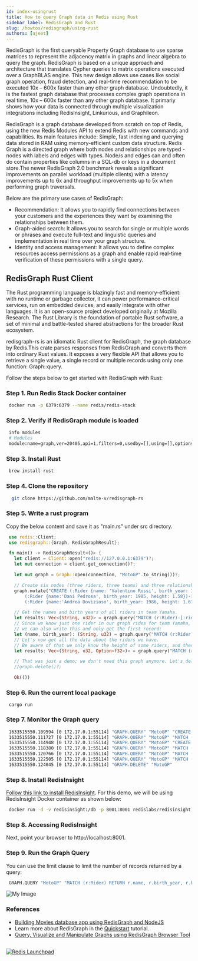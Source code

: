 ```yaml
---
id: index-usingrust
title: How to query Graph data in Redis using Rust
sidebar_label: RedisGraph and Rust
slug: /howtos/redisgraph/using-rust
authors: [ajeet]
---
```



<Authors frontMatter={frontMatter} />

RedisGraph is the first queryable Property Graph database to use sparse matrices to represent the adjacency matrix
in graphs and linear algebra to query the graph. RedisGraph is based on a unique approach and architecture that translates Cypher queries to matrix operations executed over a GraphBLAS engine. This new design allows use cases like social graph operation, fraud detection, and real-time recommendation to be executed 10x – 600x faster than any other graph database. Undoubtedly, it is the fastest graph database that processes complex graph operations in real time, 10x – 600x faster than any other graph database. It primariy shows how your data is connected through multiple visualization integrations including RedisInsight, Linkurious, and Graphileon.

RedisGraph is a graph database developed from scratch on top of Redis, using the new Redis Modules API to extend Redis with new commands and capabilities. Its main features include: Simple, fast indexing and querying data stored in RAM using memory-efficient custom data structure. Redis Graph is a directed graph where both nodes and relationships are typed - nodes with labels and edges with types. Node/s and edges can and often do contain properties like columns in a SQL-db or keys in a document store.The newer RedisGraph 2.0 benchmark reveals a significant improvements on parallel workload (multiple clients) with a latency improvements up to 6x and throughput improvements up to 5x when performing graph traversals.

Below are the primary use cases of RedisGraph:

- Recommendation: It allows you to rapidly find connections between your customers and the experiences they want by examining the relationships between them.
- Graph-aided search: It allows you to search for single or multiple words or phrases and execute full-text and linguistic queries and implementation in real time over your graph structure.
- Identity and access management: It allows you to define complex resources access permissions as a graph and enable rapid real-time verification of these permissions with a single query.

## RedisGraph Rust Client

The Rust programming language is blazingly fast and memory-efficient: with no runtime or garbage collector, it can power performance-critical services, run on embedded devices, and easily integrate with other languages. It is an open-source project developed originally at Mozilla Research. The Rust Library is the foundation of portable Rust software, a set of minimal and battle-tested shared abstractions for the broader Rust ecosystem.

redisgraph-rs is an idiomatic Rust client for RedisGraph, the graph database by Redis.This crate parses responses from RedisGraph and converts them into ordinary Rust values. It exposes a very flexible API that allows you to retrieve a single value, a single record or multiple records using only one function: Graph::query.

Follow the steps below to get started with RedisGraph with Rust:

### Step 1. Run Redis Stack Docker container

```bash
 docker run -p 6379:6379 --name redis/redis-stack
```

### Step 2. Verify if RedisGraph module is loaded

```bash
 info modules
 # Modules
 module:name=graph,ver=20405,api=1,filters=0,usedby=[],using=[],options=[]
```

### Step 3. Install Rust

```bash
 brew install rust
```

### Step 4. Clone the repository

```bash
  git clone https://github.com/malte-v/redisgraph-rs
```

### Step 5. Write a rust program

Copy the below content and save it as "main.rs" under src directory.

```rust
 use redis::Client;
 use redisgraph::{Graph, RedisGraphResult};

 fn main() -> RedisGraphResult<()> {
   let client = Client::open("redis://127.0.0.1:6379")?;
   let mut connection = client.get_connection()?;

   let mut graph = Graph::open(connection, "MotoGP".to_string())?;

   // Create six nodes (three riders, three teams) and three relationships between them.
   graph.mutate("CREATE (:Rider {name: 'Valentino Rossi', birth_year: 1979})-[:rides]->(:Team {name: 'Yamaha'}), \
       (:Rider {name:'Dani Pedrosa', birth_year: 1985, height: 1.58})-[:rides]->(:Team {name: 'Honda'}), \
       (:Rider {name:'Andrea Dovizioso', birth_year: 1986, height: 1.67})-[:rides]->(:Team {name: 'Ducati'})")?;

   // Get the names and birth years of all riders in team Yamaha.
   let results: Vec<(String, u32)> = graph.query("MATCH (r:Rider)-[:rides]->(t:Team) WHERE t.name = 'Yamaha' RETURN r.name, r.birth_year")?;
   // Since we know just one rider in our graph rides for team Yamaha,
   // we can also write this and only get the first record:
   let (name, birth_year): (String, u32) = graph.query("MATCH (r:Rider)-[:rides]->(t:Team) WHERE t.name = 'Yamaha' RETURN r.name, r.birth_year")?;
   // Let's now get all the data about the riders we have.
   // Be aware of that we only know the height of some riders, and therefore we use an `Option`:
   let results: Vec<(String, u32, Option<f32>)> = graph.query("MATCH (r:Rider) RETURN r.name, r.birth_year, r.height")?;

   // That was just a demo; we don't need this graph anymore. Let's delete it from the database:
   //graph.delete()?;

   Ok(())

```

### Step 6. Run the current local package

```
 cargo run
```

### Step 7. Monitor the Graph query

```bash
 1633515550.109594 [0 172.17.0.1:55114] "GRAPH.QUERY" "MotoGP" "CREATE (dummy:__DUMMY_LABEL__)" "--compact"
 1633515550.111727 [0 172.17.0.1:55114] "GRAPH.QUERY" "MotoGP" "MATCH (dummy:__DUMMY_LABEL__) DELETE dummy" "--compact"
 1633515550.114948 [0 172.17.0.1:55114] "GRAPH.QUERY" "MotoGP" "CREATE (:Rider {name: 'Valentino Rossi', birth_year: 1979})-[:rides]->(:Team {name: 'Yamaha'}), (:Rider {name:'Dani Pedrosa', birth_year: 1985, height: 1.58})-[:rides]->(:Team {name: 'Honda'}), (:Rider {name:'Andrea Dovizioso', birth_year: 1986, height: 1.67})-[:rides]->(:Team {name: 'Ducati'})" "--compact"
 1633515550.118380 [0 172.17.0.1:55114] "GRAPH.QUERY" "MotoGP" "MATCH (r:Rider)-[:rides]->(t:Team) WHERE t.name = 'Yamaha' RETURN r.name, r.birth_year" "--compact"
 1633515550.120766 [0 172.17.0.1:55114] "GRAPH.QUERY" "MotoGP" "MATCH (r:Rider)-[:rides]->(t:Team) WHERE t.name = 'Yamaha' RETURN r.name, r.birth_year" "--compact"
 1633515550.122505 [0 172.17.0.1:55114] "GRAPH.QUERY" "MotoGP" "MATCH (r:Rider) RETURN r.name, r.birth_year, r.height" "--compact"
 1633515550.124045 [0 172.17.0.1:55114] "GRAPH.DELETE" "MotoGP"

```

### Step 8. Install RedisInsight

[Follow this link to install RedisInsight](/explore/redisinsight/getting-started). For this demo, we will be using RedisInsight Docker container as shown below:

```bash
 docker run -d -v redisinsight:/db -p 8001:8001 redislabs/redisinsight:latest
```

### Step 8. Accessing RedisInsight

Next, point your browser to http://localhost:8001.

### Step 9. Run the Graph Query

You can use the limit clause to limit the number of records returned by a query:

```bash
 GRAPH.QUERY "MotoGP" "MATCH (r:Rider) RETURN r.name, r.birth_year, r.height"
```

![My Image](redisgraph_redisinsight_rust.png)

### References

- [Building Movies database app using RedisGraph and NodeJS](/howtos/redisgraphmovies/)
- Learn more about RedisGraph in the [Quickstart](https://oss.redis.com/redisgraph/) tutorial.
- [Query, Visualize and Manipulate Graphs using RedisGraph Browser Tool](/explore/redisinsight/redisgraph)

##

<div>
  <a
    href="https://launchpad.redis.com"
    target="_blank"
    rel="noopener"
    className="link">
    <img
      src="/img/launchpad.png"
      className="thumb"
      loading="lazy"
      alt="Redis Launchpad"
    />
  </a>
</div>
